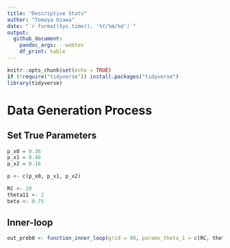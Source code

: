 ```yaml
---
title: "Descriptive Stats"
author: "Tomoya Ozawa"
date: "`r format(Sys.time(), '%Y/%m/%d')`"
output: 
  github_document:
    pandoc_args: --webtex
    df_print: kable
---
```


```r
knitr::opts_chunk$set(echo = TRUE)
if (!require("tidyverse")) install.packages("tidyverse")
library(tidyverse)
```

# Data Generation Process
## Set True Parameters

```r
p_x0 = 0.36
p_x1 = 0.48
p_x2 = 0.16

p <- c(p_x0, p_x1, p_x2)
```

```r
RC <- 10
theta11 <- 2
beta <- 0.75
```

## Inner-loop
```r
out_prob0 <- function_inner_loop(grid = 90, params_theta_1 = c(RC, theta11), method = "linear", beta = beta, params_theta_3 = p, threshold = 1e-6)
```


















